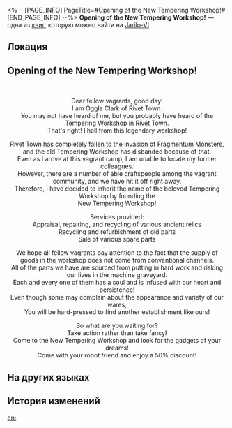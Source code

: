 <%-- [PAGE_INFO]
PageTitle=#Opening of the New Tempering Workshop!#
[END_PAGE_INFO] --%>
{{Дополнить}}
{{Книга Инфобокс
|id           = 095
|partIds      = 190220
|Название     = 
|Изображение  = Предмет Записи.png
|Мир          = Jarilo-VI
|Томов        = 1
|Автор        = <!--нужно добавить-->
|Описание     = Advertisement for the New Tempering Workshop. You seem to have heard of a similar name elsewhere.
|Том1         = {{tx}}
|Источник1    = {{tx|Отсутствует источник}}
|Персонажи    = 
|Фракции      = 
}}
'''Opening of the New Tempering Workshop!''' — одна из [[Книги|книг]], которую можно найти на [[Jarilo-VI]].

==Локация==
{{Отметка карты|<!--название карты-->|<!--id отметки-->}}

==Opening of the New Tempering Workshop!==
{{Размер|+4|<div align="center">New Tempering Workshop</div>}}<br />
{{Размер|+4|<div align="center">Opening soon!</div>}}

<div align="center">Dear fellow vagrants, good day!<br />
I am Oggla Clark of Rivet Town.<br />
You may not have heard of me, but you probably have heard of the Tempering Workshop in Rivet Town.<br />
That's right! I hail from this legendary workshop!

Rivet Town has completely fallen to the invasion of Fragmentum Monsters, and the old Tempering Workshop has disbanded because of that.<br />
Even as I arrive at this vagrant camp, I am unable to locate my former colleagues.<br />
However, there are a number of able craftspeople among the vagrant community, and we have hit it off right away.<br />
Therefore, I have decided to inherit the name of the beloved Tempering Workshop by founding the<br />
New Tempering Workshop!

Services provided:<br />
Appraisal, repairing, and recycling of various ancient relics<br />
Recycling and refurbishment of old parts<br />
Sale of various spare parts

We hope all fellow vagrants pay attention to the fact that the supply of goods in the workshop does not come from conventional channels.<br />
All of the parts we have are sourced from putting in hard work and risking our lives in the machine graveyard. <br />Each and every one of them has a soul and is infused with our heart and persistence!<br />
Even though some may complain about the appearance and variety of our wares,<br />
You will be hard-pressed to find another establishment like ours!

So what are you waiting for?<br />
Take action rather than take fancy!<br />
Come to the New Tempering Workshop and look for the gadgets of your dreams!<br />
Come with your robot friend and enjoy a 50% discount!</div>

==На других языках==
{{На других языках
|en   = Opening of the New Tempering Workshop!
|zhs  = 「新•淬火工坊」开张！
|zht  = 「新•淬火工坊」開張！
|ja   = 「新・焼入れ工房」オープン！
|ko   = 「신•템퍼링 공방」 개장!
|es   = ¡Inauguración del Nuevo Taller de Templado!
|fr   = Inauguration du nouvel atelier de trempage&nbsp;!
|ru   = Открытие новой Мастерской закалки!
|th   = "Tempering Workshop แห่งใหม่" เปิดแล้ว!
|vi   = "Xưởng Tôi Luyện - Mới" Khai Trương!
|de   = Eröffnung der neuen Schmiedewerkstatt!
|id   = "Tempering Workshop Baru" Dibuka!
|pt   = Abertura da Nova Oficina de Têmpera!
}}

==История изменений==
{{История изменений|3.5}}

[[en:]]